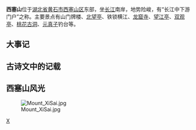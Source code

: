 {{Otheruses|西塞山区|subject=中国湖北省黄石市的一座山|other=中国湖北省黄石市的一个市辖区}}
'''西塞山'''位于[[湖北省|湖北省]][[黄石市|黄石市]][[西塞山区|西塞山区]]东部，坐[[长江|长江]]南岸，地势险峻，有“长江中下游门户”之称。主要景点有山门牌楼、[[北望亭|北望亭]]、铁锁横江、[[龙窟寺|龙窟寺]]、[[望江亭|望江亭]]、[[双观亭|双观亭]]、[[桃花古洞|桃花古洞]]、[[元真子|元真子]]钓台等。

==大事记==

==古诗文中的记载==
{{quote|

[[刘禹锡|刘禹锡]] [[西塞山怀古|西塞山怀古]]<br />
<br />
王浚楼船下益州，金陵王气黯然收。<br />
千寻铁锁沈江底，一片降幡出石头。<br />
人世几回伤往事？山形依旧枕寒流。<br />
从今四海为家日，故垒萧萧芦荻秋。
}}

==西塞山风光==
[[File:Mount_XiSai.jpg|thumb]]
[[Category:湖北山峰|X]]